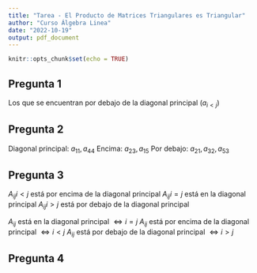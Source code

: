---
title: "Tarea - El Producto de Matrices Triangulares es Triangular"
author: "Curso Álgebra Linea"
date: "2022-10-19"
output: pdf_document
---

```{r setup, include=FALSE}
knitr::opts_chunk$set(echo = TRUE)
```

## Pregunta 1

Los que se encuentran por debajo de la diagonal principal ($a_{i<j}$)


## Pregunta 2

Diagonal principal: $a_{11},a_{44}$
Encima: $a_{23},a_{15}$
Por debajo: $a_{21}, a_{32}, a_{53}$


## Pregunta 3

$A_{ij} i<j$ está por encima de la diagonal principal
$A_{ij} i=j$ está en la diagonal principal
$A_{ij} i>j$ está por debajo de la diagonal principal

$A_{ij}$ está en la diagonal principal $\iff i=j$
$A_{ij}$ está por encima de la diagonal principal $\iff i<j$
$A_{ij}$ está por debajo de la diagonal principal $\iff i>j$


## Pregunta 4


